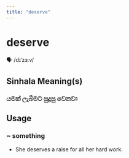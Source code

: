 ```yaml
---
title: "deserve"
---
```


# deserve

🗣️ /dɪˈzɜːv/

## Sinhala Meaning(s)

### යමක් ලැබීමට සුදුසු වෙනවා

## Usage

### ~ something

- She deserves a raise for all her hard work.

